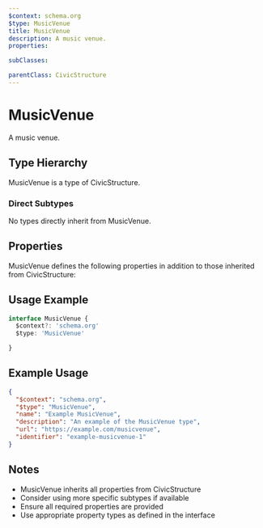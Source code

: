 ```yaml
---
$context: schema.org
$type: MusicVenue
title: MusicVenue
description: A music venue.
properties:

subClasses:

parentClass: CivicStructure
---
```


# MusicVenue

A music venue.

## Type Hierarchy

MusicVenue is a type of CivicStructure.

### Direct Subtypes

No types directly inherit from MusicVenue.

## Properties

MusicVenue defines the following properties in addition to those inherited from CivicStructure:



## Usage Example

```typescript
interface MusicVenue {
  $context?: 'schema.org'
  $type: 'MusicVenue'

}
```

## Example Usage

```json
{
  "$context": "schema.org",
  "$type": "MusicVenue",
  "name": "Example MusicVenue",
  "description": "An example of the MusicVenue type",
  "url": "https://example.com/musicvenue",
  "identifier": "example-musicvenue-1"
}
```

## Notes

- MusicVenue inherits all properties from CivicStructure
- Consider using more specific subtypes if available
- Ensure all required properties are provided
- Use appropriate property types as defined in the interface
